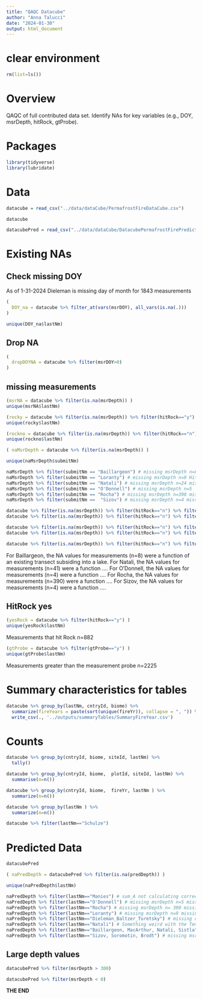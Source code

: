 ```yaml
---
title: "QAQC Datacube"
author: "Anna Talucci"
date: "2024-01-30"
output: html_document
---
```



# clear environment
```r
rm(list=ls())
```

# Overview
QAQC of full contributed data set. Identify NAs for key variables (e.g., DOY, msrDepth, hitRock, gtProbe).


# Packages

```r
library(tidyverse)
library(lubridate)
```

# Data

```r
datacube = read_csv("../data/dataCube/PermafrostFireDataCube.csv")
```

```r
datacube
```

```r
datacubePred = read_csv("../data/dataCube/DatacubePermafrostFirePredicted.csv")
```

# Existing NAs

## Check missing DOY
As of 1-31-2024 Dieleman is missing day of month for 1843 measurements
```r
( 
  DOY_na = datacube %>% filter_at(vars(msrDOY), all_vars(is.na(.))) 
)

unique(DOY_na$lastNm)
```

## Drop NA
```r
(
  dropDOYNA = datacube %>% filter(msrDOY>0)
)
```

## missing measurements
```r
(msrNA = datacube %>% filter(is.na(msrDepth)) )
unique(msrNA$lastNm)
```
```r
(rocky = datacube %>% filter(is.na(msrDepth)) %>% filter(hitRock=="y") )
unique(rocky$lastNm)
```

```r
(rockno = datacube %>% filter(is.na(msrDepth)) %>% filter(hitRock=="n") )
unique(rockno$lastNm)
```
```r
( naMsrDepth = datacube %>% filter(is.na(msrDepth)) )
```
```r
unique(naMsrDepth$submitNm)
```

```r
naMsrDepth %>% filter(submitNm == "Baillargeon") # missing msrDepth n=8 inundation
naMsrDepth %>% filter(submitNm == "Loranty") # missing msrDepth n=9 Hit rock
naMsrDepth %>% filter(submitNm == "Natali") # missing msrDepth n=24 missing in submitted data
naMsrDepth %>% filter(submitNm == "O'Donnell") # missing msrDepth n=5
naMsrDepth %>% filter(submitNm == "Rocha") # missing msrDepth n=390 missing in submitted data
naMsrDepth %>% filter(submitNm ==  "Sizov") # missing msrDepth n=4 missing in submitted data
```


```r
datacube %>% filter(is.na(msrDepth)) %>% filter(hitRock=="n") %>% filter(submitNm=="Baillargeon")
datacube %>% filter(is.na(msrDepth)) %>% filter(hitRock=="n") %>% filter(submitNm=="Natali")

datacube %>% filter(is.na(msrDepth)) %>% filter(hitRock=="n") %>% filter(submitNm=="O'Donnell")
datacube %>% filter(is.na(msrDepth)) %>% filter(hitRock=="n") %>% filter(submitNm=="Rocha")

datacube %>% filter(is.na(msrDepth)) %>% filter(hitRock=="n") %>% filter(submitNm=="Sizov")
```
For Baillargeon, the NA values for measurements (n=8) were a function of an existing transect subsiding into a lake.
For Natali, the NA values for measurements (n=41) were a function ....
For O'Donnell, the NA values for measurements (n=4) were a function ....
For Rocha, the NA values for measurements (n=390) were a function ....
For Sizov, the NA values for measurements (n=4) were a function ....


## HitRock yes 

```r
(yesRock = datacube %>% filter(hitRock=="y") )
unique(yesRock$lastNm)
```
Measurements that hit Rock n=882

```r
(gtProbe = datacube %>% filter(gtProbe=="y") )
unique(gtProbe$lastNm)
```

Measurements greater than the measurement probe n=2225

# Summary characteristics for tables
```r
datacube %>% group_by(lastNm, cntryId, biome) %>%
  summarize(fireYears = paste(sort(unique(fireYr)), collapse = ", ")) %>%
  write_csv(., '../outputs/summaryTables/SummaryFireYear.csv')
```

# Counts
```r
datacube %>% group_by(cntryId, biome, siteId, lastNm) %>%
  tally()
```

```r
datacube %>% group_by(cntryId, biome,  plotId, siteId, lastNm) %>%
  summarise(n=n())
```

```r
datacube %>% group_by(cntryId, biome,  fireYr, lastNm ) %>%
  summarize(n=n())
```

```r
datacube %>% group_by(lastNm ) %>%
  summarize(n=n())
```

```r
datacube %>% filter(lastNm=="Schulze")
```

# Predicted Data

```r
datacubePred
```

```r
( naPredDepth = datacubePred %>% filter(is.na(predDepth)) )
```

```r
unique(naPredDepth$lastNm)
```


```r
naPredDepth %>% filter(lastNm=="Manies") # sum_A not calculating correctly need to check
naPredDepth %>% filter(lastNm=="O'Donnell") # missing msrDepth n=5 missing in submitted
naPredDepth %>% filter(lastNm=="Rocha") # missing msrDepth n= 390 missing in submitted
naPredDepth %>% filter(lastNm=="Loranty") # missing msrDepth n=9 missing in submitted
naPredDepth %>% filter(lastNm=="Dieleman_Baltzer_Turetsky") # missing day of month n=1841
naPredDepth %>% filter(lastNm=="Natali") # Something weird with the Temperature date from ERA5 need to check n=237 on missing n=24 msrDepth in submitted data
naPredDepth %>% filter(lastNm=="Baillargeon, MacArthur, Natali, Sistla") # missing msrDepth n=8 missing in submitted
naPredDepth %>% filter(lastNm=="Sizov, Soromotin, Brodt") # missing msrDepth n=4 missing in submitted
```

## Large depth values

```r
datacubePred %>% filter(msrDepth > 300)

```

```r
datacubePred %>% filter(msrDepth < 0)

```

**THE END**